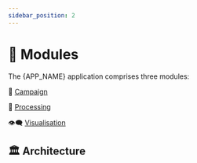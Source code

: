 ```yaml
---
sidebar_position: 2
---
```




# 🧩 Modules

<Fragment>
  The <AppIcon /> {APP_NAME} application comprises three modules:
</Fragment>

📣 [Campaign](./campaign/index.mdx)

🧮 [Processing](./processing/index.mdx)

👁️‍🗨️ [Visualisation](./visualisation/index.mdx)

## 🏛️ Architecture

<ArchitectureImage />
